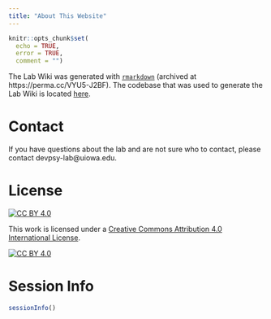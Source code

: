 ```yaml
---
title: "About This Website"
---
```


```r
knitr::opts_chunk$set(
  echo = TRUE,
  error = TRUE,
  comment = "")
```

The Lab Wiki was generated with [`rmarkdown`](https://bookdown.org/yihui/rmarkdown/rmarkdown-site.html) (archived at https://perma.cc/VYU5-J2BF).
The codebase that was used to generate the Lab Wiki is located [here](https://github.com/DevPsyLab/LabWiki).

# Contact

If you have questions about the lab and are not sure who to contact, please contact devpsy-lab@uiowa.edu.

# License

[![CC BY 4.0][cc-by-shield]][cc-by]

This work is licensed under a
[Creative Commons Attribution 4.0 International License][cc-by].

[![CC BY 4.0][cc-by-image]][cc-by]

[cc-by]: https://creativecommons.org/licenses/by/4.0/
[cc-by-image]: https://i.creativecommons.org/l/by/4.0/88x31.png
[cc-by-shield]: https://img.shields.io/badge/License-CC%20BY%204.0-lightgrey.svg

# Session Info

```r
sessionInfo()
```
